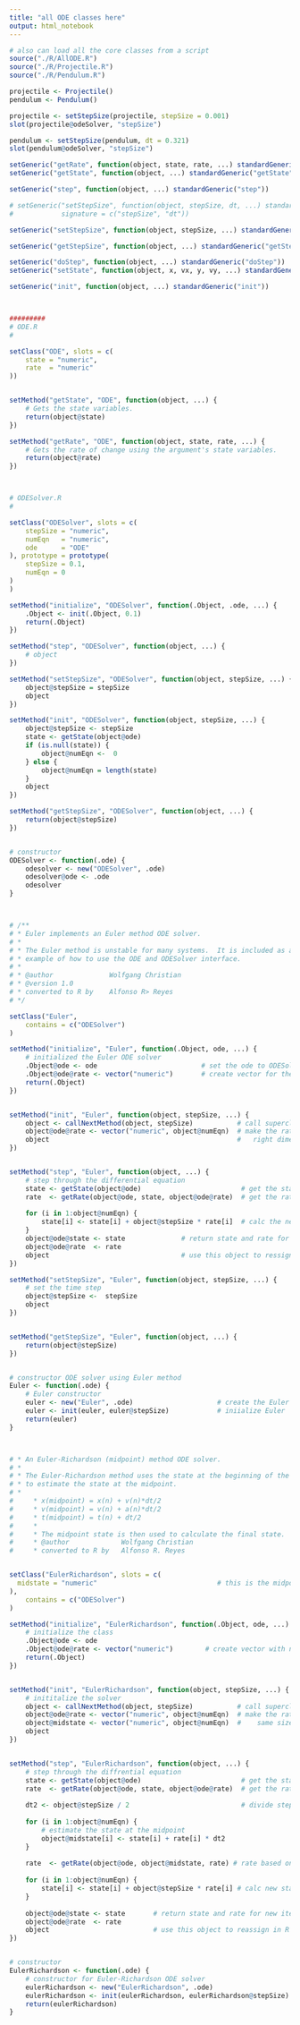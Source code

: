 ```yaml
---
title: "all ODE classes here"
output: html_notebook
---
```


```r
# also can load all the core classes from a script
source("./R/AllODE.R")
source("./R/Projectile.R")
source("./R/Pendulum.R")

projectile <- Projectile()
pendulum <- Pendulum()

projectile <- setStepSize(projectile, stepSize = 0.001)
slot(projectile@odeSolver, "stepSize")

pendulum <- setStepSize(pendulum, dt = 0.321)
slot(pendulum@odeSolver, "stepSize")


```


```r

setGeneric("getRate", function(object, state, rate, ...) standardGeneric("getRate"))
setGeneric("getState", function(object, ...) standardGeneric("getState"))

setGeneric("step", function(object, ...) standardGeneric("step"))

# setGeneric("setStepSize", function(object, stepSize, dt, ...) standardGeneric("setStepSize"),
#            signature = c("stepSize", "dt"))

setGeneric("setStepSize", function(object, stepSize, ...) standardGeneric("setStepSize"))

setGeneric("getStepSize", function(object, ...) standardGeneric("getStepSize"))

setGeneric("doStep", function(object, ...) standardGeneric("doStep"))
setGeneric("setState", function(object, x, vx, y, vy, ...) standardGeneric("setState"))

setGeneric("init", function(object, ...) standardGeneric("init"))



#########
# ODE.R
#

setClass("ODE", slots = c(
    state = "numeric",
    rate  = "numeric"
))


setMethod("getState", "ODE", function(object, ...) {
    # Gets the state variables.
    return(object@state)
})

setMethod("getRate", "ODE", function(object, state, rate, ...) {
    # Gets the rate of change using the argument's state variables.
    return(object@rate)
})



# ODESolver.R
#

setClass("ODESolver", slots = c(
    stepSize = "numeric",
    numEqn   = "numeric",
    ode      = "ODE"
), prototype = prototype(
    stepSize = 0.1,
    numEqn = 0
)
)

setMethod("initialize", "ODESolver", function(.Object, .ode, ...) {
    .Object <- init(.Object, 0.1)                                 
    return(.Object)
})

setMethod("step", "ODESolver", function(object, ...) {
    # object
})

setMethod("setStepSize", "ODESolver", function(object, stepSize, ...) {
    object@stepSize = stepSize
    object
})

setMethod("init", "ODESolver", function(object, stepSize, ...) {
    object@stepSize <- stepSize
    state <- getState(object@ode)
    if (is.null(state)) {
        object@numEqn <-  0
    } else {
        object@numEqn = length(state)
    }
    object
})

setMethod("getStepSize", "ODESolver", function(object, ...) {
    return(object@stepSize)
})


# constructor
ODESolver <- function(.ode) {
    odesolver <- new("ODESolver", .ode)
    odesolver@ode <- .ode
    odesolver
}



# /**
# * Euler implements an Euler method ODE solver.
# *
# * The Euler method is unstable for many systems.  It is included as an  
# * example of how to use the ODE and ODESolver interface.
# *
# * @author              Wolfgang Christian
# * @version 1.0
# * converted to R by    Alfonso R> Reyes
# */

setClass("Euler", 
    contains = c("ODESolver") 
)

setMethod("initialize", "Euler", function(.Object, ode, ...) {
    # initialized the Euler ODE solver
    .Object@ode <- ode                          # set the ode to ODESolver slot
    .Object@ode@rate <- vector("numeric")       # create vector for the rate
    return(.Object)
})


setMethod("init", "Euler", function(object, stepSize, ...) {
    object <- callNextMethod(object, stepSize)           # call superclass init
    object@ode@rate <- vector("numeric", object@numEqn)  # make the rate vector
    object                                               #   right dimensions
})


setMethod("step", "Euler", function(object, ...) {
    # step through the differential equation
    state <- getState(object@ode)                         # get the state
    rate  <- getRate(object@ode, state, object@ode@rate)  # get the rate             
    
    for (i in 1:object@numEqn) {
        state[i] <- state[i] + object@stepSize * rate[i]  # calc the new state
    }
    object@ode@state <- state              # return state and rate for new iter
    object@ode@rate  <- rate  
    object                                 # use this object to ressign in R
}) 

setMethod("setStepSize", "Euler", function(object, stepSize, ...) {
    # set the time step
    object@stepSize <-  stepSize
    object
})


setMethod("getStepSize", "Euler", function(object, ...) {
    return(object@stepSize)
})


# constructor ODE solver using Euler method
Euler <- function(.ode) {
    # Euler constructor
    euler <- new("Euler", .ode)                     # create the Euler object
    euler <- init(euler, euler@stepSize)            # iniialize Euler
    return(euler)
}



# * An Euler-Richardson (midpoint) method ODE solver.
# *
# * The Euler-Richardson method uses the state at the beginning of the interval
# * to estimate the state at the midpoint.
# *
#     * x(midpoint) = x(n) + v(n)*dt/2
#     * v(midpoint) = v(n) + a(n)*dt/2
#     * t(midpoint) = t(n) + dt/2
#     *
#     * The midpoint state is then used to calculate the final state.
#     * @author             Wolfgang Christian
#     * converted to R by   Alfonso R. Reyes


setClass("EulerRichardson", slots = c(
  midstate = "numeric"                              # this is the midpoint slot
),
    contains = c("ODESolver") 
)

setMethod("initialize", "EulerRichardson", function(.Object, ode, ...) {
    # initialize the class
    .Object@ode <- ode
    .Object@ode@rate <- vector("numeric")        # create vector with no length
    return(.Object)
})


setMethod("init", "EulerRichardson", function(object, stepSize, ...) {
    # inititalize the solver
    object <- callNextMethod(object, stepSize)           # call superclass init
    object@ode@rate <- vector("numeric", object@numEqn)  # make the rate vector
    object@midstate <- vector("numeric", object@numEqn)  #    same size as state
    object
})


setMethod("step", "EulerRichardson", function(object, ...) {
    # step through the diffrential equation
    state <- getState(object@ode)                         # get the state vector
    rate  <- getRate(object@ode, state, object@ode@rate)  # get the rate vector
    
    dt2 <- object@stepSize / 2                            # divide stepSize
    
    for (i in 1:object@numEqn) {
        # estimate the state at the midpoint
        object@midstate[i] <- state[i] + rate[i] * dt2
    }
    
    rate  <- getRate(object@ode, object@midstate, rate) # rate based on midpoint
    
    for (i in 1:object@numEqn) {
        state[i] <- state[i] + object@stepSize * rate[i] # calc new state
    }
    
    object@ode@state <- state       # return state and rate for new iter
    object@ode@rate  <- rate  
    object                          # use this object to reassign in R
}) 


# constructor
EulerRichardson <- function(.ode) {
    # constructor for Euler-Richardson ODE solver
    eulerRichardson <- new("EulerRichardson", .ode)
    eulerRichardson <- init(eulerRichardson, eulerRichardson@stepSize)                         # diff 5
    return(eulerRichardson)
}



```












































